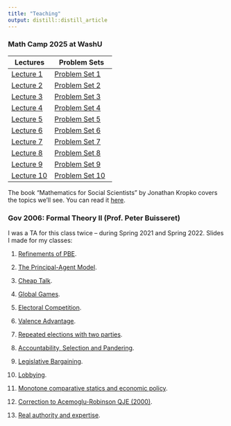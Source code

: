 ```yaml
---
title: "Teaching"
output: distill::distill_article
---
```


### Math Camp 2025 at WashU

| Lectures | Problem Sets |
|----------|--------------|
| [Lecture 1](files/mathcamp/lecture1.pdf) | [Problem Set 1](files/mathcamp/ps1.pdf) |
| [Lecture 2](files/mathcamp/lecture2.pdf) | [Problem Set 2](files/mathcamp/ps2.pdf) |
| [Lecture 3](files/mathcamp/lecture3.pdf) | [Problem Set 3](files/mathcamp/ps3.pdf) |
| [Lecture 4](files/mathcamp/lecture4.pdf) | [Problem Set 4](files/mathcamp/ps4.pdf) |
| [Lecture 5](files/mathcamp/lecture5.pdf) | [Problem Set 5](files/mathcamp/ps5.pdf) |
| [Lecture 6](files/mathcamp/lecture6.pdf) | [Problem Set 6](files/mathcamp/ps6.pdf) |
| [Lecture 7](files/mathcamp/lecture7.pdf) | [Problem Set 7](files/mathcamp/ps7.pdf) |
| [Lecture 8](files/mathcamp/lecture8.pdf) | [Problem Set 8](files/mathcamp/ps8.pdf) |
| [Lecture 9](files/mathcamp/lecture9.pdf) | [Problem Set 9](files/mathcamp/ps9.pdf) |
| [Lecture 10](files/mathcamp/lecture10.pdf) | [Problem Set 10](files/mathcamp/ps10.pdf) |


The book "Mathematics for Social Scientists" by Jonathan Kropko covers the topics we'll see. You can read it [here](https://methods-sagepub-com.libproxy.wustl.edu/book/mono/mathematics-for-social-scientists/toc).


### Gov 2006: Formal Theory II (Prof. Peter Buisseret)

I was a TA for this class twice -- during Spring 2021 and Spring 2022. Slides I made for my classes:

1. [Refinements of PBE](files/data/gov2006/section1.pdf).

2. [The Principal-Agent Model](files/data/gov2006/section2.pdf).

3. [Cheap Talk](files/data/gov2006/section3.pdf).

4. [Global Games](files/data/gov2006/section4.pdf).

5. [Electoral Competition](files/data/gov2006/section5.pdf).

6. [Valence Advantage](files/data/gov2006/section6.pdf).

7. [Repeated elections with two parties](files/data/gov2006/section7.pdf).

8. [Accountability, Selection and Pandering](files/data/gov2006/section8.pdf).

9. [Legislative Bargaining](files/data/gov2006/section9.pdf).

10. [Lobbying](files/data/gov2006/section10.pdf).

11. [Monotone comparative statics and economic policy](files/data/gov2006/section11.pdf).

12. [Correction to Acemoglu-Robinson QJE (2000)](files/data/gov2006/section12.pdf).

13. [Real authority and expertise](files/data/gov2006/section13.pdf).

